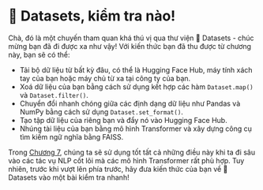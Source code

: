 # 🤗 Datasets, kiểm tra nào!

Chà, đó là một chuyến tham quan khá thú vị qua thư viện 🤗 Datasets - chúc mừng bạn đã đi được xa như vậy! Với kiến thức bạn đã thu được từ chương này, bạn sẽ có thể:

- Tải bộ dữ liệu từ bất kỳ đâu, có thể là Hugging Face Hub, máy tính xách tay của bạn hoặc máy chủ từ xa tại công ty của bạn.
- Xoá dữ liệu của bạn bằng cách sử dụng kết hợp các hàm `Dataset.map()` và `Dataset.filter()`.
- Chuyển đổi nhanh chóng giữa các định dạng dữ liệu như Pandas và NumPy bằng cách sử dụng `Dataset.set_format()`.
- Tạo tập dữ liệu của riêng bạn và đẩy nó vào Hugging Face Hub.
- Nhúng tài liệu của bạn bằng mô hình Transformer và xây dựng công cụ tìm kiếm ngữ nghĩa bằng FAISS.

Trong [Chương 7](/course/chapter7), chúng ta sẽ sử dụng tốt tất cả những điều này khi ta đi sâu vào các tác vụ NLP cốt lõi mà các mô hình Transformer rất phù hợp. Tuy nhiên, trước khi vượt lên phía trước, hãy đưa kiến thức của bạn về 🤗 Datasets vào một bài kiểm tra nhanh!
